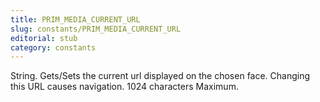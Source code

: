 ```yaml
---
title: PRIM_MEDIA_CURRENT_URL
slug: constants/PRIM_MEDIA_CURRENT_URL
editorial: stub
category: constants
---
```


<LSLConstant
	name="PRIM_MEDIA_CURRENT_URL"
	type="integer"
	value="2"
/>

String. Gets/Sets the current url displayed on the chosen face. Changing this URL causes navigation. 1024 characters Maximum.
